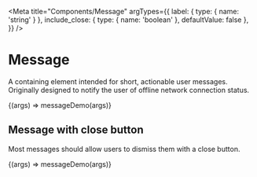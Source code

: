 
<Meta
  title="Components/Message"
  argTypes={{
    label: { type: { name: 'string' } },
    include_close: { type: { name: 'boolean' }, defaultValue: false },
  }}
/>

# Message

A containing element intended for short, actionable user messages. Originally
designed to notify the user of offline network connection status.

<Canvas>
  <Story name="Default">{(args) => messageDemo(args)}</Story>
</Canvas>

## Message with close button

Most messages should allow users to dismiss them with a close button.

<Canvas>
  <Story name="With Close Button" args={{ include_close: true }}>
    {(args) => messageDemo(args)}
  </Story>
</Canvas>
